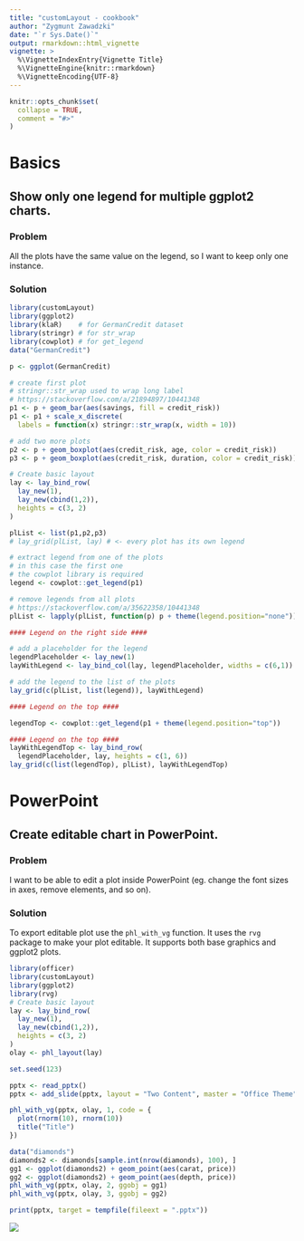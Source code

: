 ```yaml
---
title: "customLayout - cookbook"
author: "Zygmunt Zawadzki"
date: "`r Sys.Date()`"
output: rmarkdown::html_vignette
vignette: >
  %\VignetteIndexEntry{Vignette Title}
  %\VignetteEngine{knitr::rmarkdown}
  %\VignetteEncoding{UTF-8}
---
```


```r
knitr::opts_chunk$set(
  collapse = TRUE,
  comment = "#>"
)
```

# Basics

## Show only one legend for multiple ggplot2 charts.

### Problem

All the plots have the same value on the legend, so I want to keep only one instance.

### Solution

```r
library(customLayout)
library(ggplot2)
library(klaR)    # for GermanCredit dataset
library(stringr) # for str_wrap
library(cowplot) # for get_legend
data("GermanCredit")

p <- ggplot(GermanCredit)

# create first plot
# stringr::str_wrap used to wrap long label
# https://stackoverflow.com/a/21894897/10441348
p1 <- p + geom_bar(aes(savings, fill = credit_risk))
p1 <- p1 + scale_x_discrete(
  labels = function(x) stringr::str_wrap(x, width = 10))

# add two more plots
p2 <- p + geom_boxplot(aes(credit_risk, age, color = credit_risk))
p3 <- p + geom_boxplot(aes(credit_risk, duration, color = credit_risk))

# Create basic layout
lay <- lay_bind_row(
  lay_new(1),
  lay_new(cbind(1,2)),
  heights = c(3, 2)
)

plList <- list(p1,p2,p3)
# lay_grid(plList, lay) # <- every plot has its own legend

# extract legend from one of the plots
# in this case the first one
# the cowplot library is required
legend <- cowplot::get_legend(p1)

# remove legends from all plots
# https://stackoverflow.com/a/35622358/10441348
plList <- lapply(plList, function(p) p + theme(legend.position="none"))

#### Legend on the right side ####

# add a placeholder for the legend
legendPlaceholder <- lay_new(1)
layWithLegend <- lay_bind_col(lay, legendPlaceholder, widths = c(6,1))

# add the legend to the list of the plots
lay_grid(c(plList, list(legend)), layWithLegend)

#### Legend on the top ####

legendTop <- cowplot::get_legend(p1 + theme(legend.position="top"))

#### Legend on the top ####
layWithLegendTop <- lay_bind_row(
  legendPlaceholder, lay, heights = c(1, 6))
lay_grid(c(list(legendTop), plList), layWithLegendTop)
```

# PowerPoint

## Create editable chart in PowerPoint.

### Problem

I want to be able to edit a plot inside PowerPoint (eg. change the font sizes in axes, remove elements, and so on).

### Solution

To export editable plot use the `phl_with_vg` function. It uses the `rvg` package to make your plot editable. It supports both base graphics and ggplot2 plots.

```r
library(officer)
library(customLayout)
library(ggplot2)
library(rvg)
# Create basic layout
lay <- lay_bind_row(
  lay_new(1),
  lay_new(cbind(1,2)),
  heights = c(3, 2)
)
olay <- phl_layout(lay)

set.seed(123)

pptx <- read_pptx()
pptx <- add_slide(pptx, layout = "Two Content", master = "Office Theme")

phl_with_vg(pptx, olay, 1, code = {
  plot(rnorm(10), rnorm(10))
  title("Title")
})

data("diamonds")
diamonds2 <- diamonds[sample.int(nrow(diamonds), 100), ]
gg1 <- ggplot(diamonds2) + geom_point(aes(carat, price))
gg2 <- ggplot(diamonds2) + geom_point(aes(depth, price))
phl_with_vg(pptx, olay, 2, ggobj = gg1)
phl_with_vg(pptx, olay, 3, ggobj = gg2)

print(pptx, target = tempfile(fileext = ".pptx"))
```
![](cookbook/pp-editable.png)

